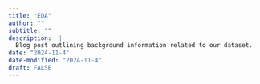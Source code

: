 ```yaml
---
title: "EDA"
author: ""
subtitle: ""
description:  |
  Blog post outlining background information related to our dataset.
date: "2024-11-4"
date-modified: "2024-11-4"
draft: FALSE
---
```


